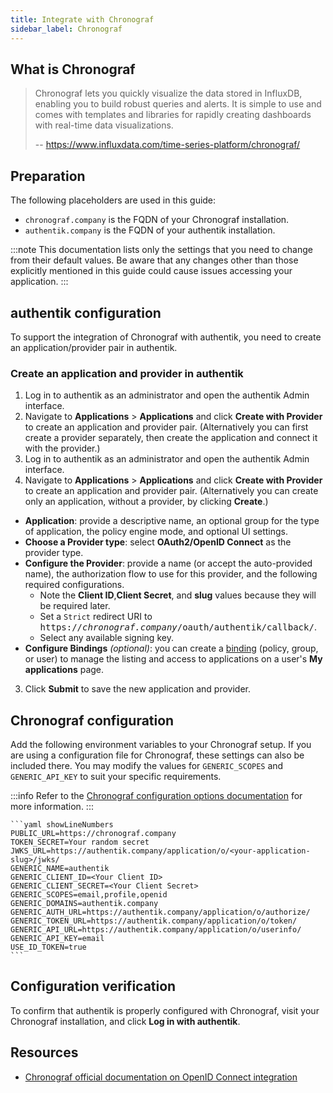 ```yaml
---
title: Integrate with Chronograf
sidebar_label: Chronograf
---
```


## What is Chronograf

> Chronograf lets you quickly visualize the data stored in InfluxDB, enabling you to build robust queries and alerts. It is simple to use and comes with templates and libraries for rapidly creating dashboards with real-time data visualizations.
>
> -- https://www.influxdata.com/time-series-platform/chronograf/

## Preparation

The following placeholders are used in this guide:

- `chronograf.company` is the FQDN of your Chronograf installation.
- `authentik.company` is the FQDN of your authentik installation.

:::note
This documentation lists only the settings that you need to change from their default values. Be aware that any changes other than those explicitly mentioned in this guide could cause issues accessing your application.
:::

## authentik configuration

To support the integration of Chronograf with authentik, you need to create an application/provider pair in authentik.

### Create an application and provider in authentik

1. Log in to authentik as an administrator and open the authentik Admin interface.
2. Navigate to **Applications** > **Applications** and click **Create with Provider** to create an application and provider pair. (Alternatively you can first create a provider separately, then create the application and connect it with the provider.)
3. Log in to authentik as an administrator and open the authentik Admin interface.
4. Navigate to **Applications** > **Applications** and click **Create with Provider** to create an application and provider pair. (Alternatively you can create only an application, without a provider, by clicking **Create**.)

- **Application**: provide a descriptive name, an optional group for the type of application, the policy engine mode, and optional UI settings.
- **Choose a Provider type**: select **OAuth2/OpenID Connect** as the provider type.
- **Configure the Provider**: provide a name (or accept the auto-provided name), the authorization flow to use for this provider, and the following required configurations.
    - Note the **Client ID**,**Client Secret**, and **slug** values because they will be required later.
    - Set a `Strict` redirect URI to <kbd>https://<em>chronograf.company</em>/oauth/authentik/callback/</kbd>.
    - Select any available signing key.
- **Configure Bindings** _(optional)_: you can create a [binding](/docs/add-secure-apps/flows-stages/bindings/) (policy, group, or user) to manage the listing and access to applications on a user's **My applications** page.

3. Click **Submit** to save the new application and provider.

## Chronograf configuration

Add the following environment variables to your Chronograf setup. If you are using a configuration file for Chronograf, these settings can also be included there. You may modify the values for `GENERIC_SCOPES` and `GENERIC_API_KEY` to suit your specific requirements.

:::info
Refer to the [Chronograf configuration options documentation](https://docs.influxdata.com/chronograf/v1/administration/config-options/) for more information.
:::

    ```yaml showLineNumbers
    PUBLIC_URL=https://chronograf.company
    TOKEN_SECRET=Your random secret
    JWKS_URL=https://authentik.company/application/o/<your-application-slug>/jwks/
    GENERIC_NAME=authentik
    GENERIC_CLIENT_ID=<Your Client ID>
    GENERIC_CLIENT_SECRET=<Your Client Secret>
    GENERIC_SCOPES=email,profile,openid
    GENERIC_DOMAINS=authentik.company
    GENERIC_AUTH_URL=https://authentik.company/application/o/authorize/
    GENERIC_TOKEN_URL=https://authentik.company/application/o/token/
    GENERIC_API_URL=https://authentik.company/application/o/userinfo/
    GENERIC_API_KEY=email
    USE_ID_TOKEN=true
    ```

## Configuration verification

To confirm that authentik is properly configured with Chronograf, visit your Chronograf installation, and click **Log in with authentik**.

## Resources

- [Chronograf official documentation on OpenID Connect integration](https://docs.influxdata.com/chronograf/v1/administration/managing-security/#configure-chronograf-to-use-any-oauth-20-provider)
